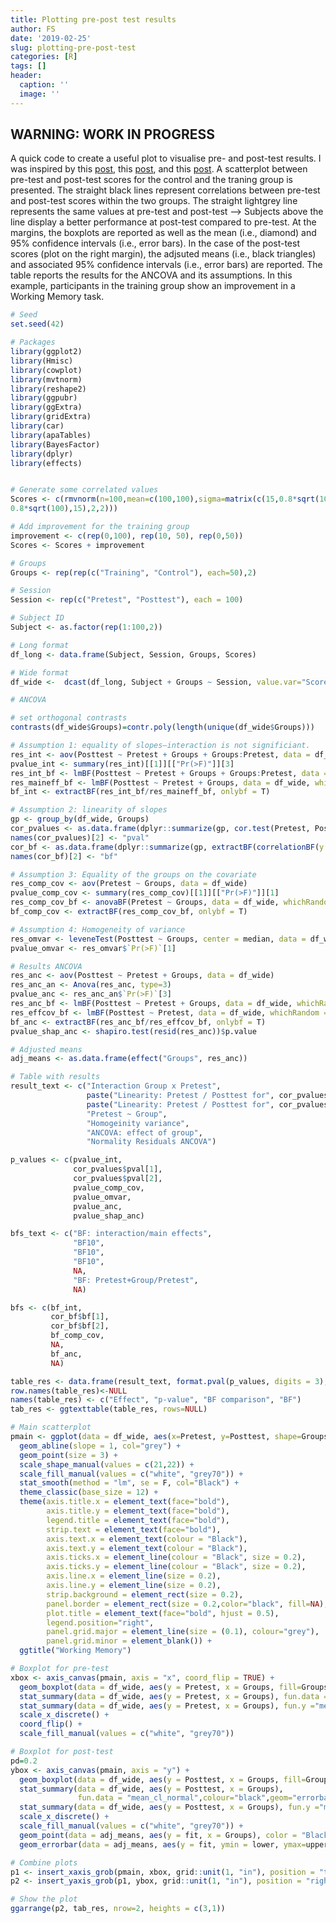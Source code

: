 ```yaml
---
title: Plotting pre-post test results
author: FS
date: '2019-02-25'
slug: plotting-pre-post-test
categories: [R]
tags: []
header:
  caption: ''
  image: ''
---
```

## WARNING: WORK IN PROGRESS

A quick code to create a useful plot to visualise pre- and post-test results.
I was inspired by this [post](https://stackoverflow.com/questions/47446458/ggextra-plot-format-similar-marginal-plots-for-different-plot-dimensions), this
[post](http://faculty.missouri.edu/huangf/data/quantf/ancova_in_r_handout.pdf), and this 
[post](http://elderlab.yorku.ca/~elder/teaching/psyc3031/lectures/Lecture%207%20Analysis%20of%20Covariance%20-%20ANCOVA%20(GLM%202).pdf). 
A scatterplot between pre-test and post-test scores for the control and the traning group is presented. 
The straight black lines represent correlations between pre-test and post-test scores within the two groups. 
The straight lightgrey line represents the same values at pre-test and post-test --> Subjects above the line display a better performance at post-test compared to pre-test.
At the margins, the boxplots are reported as well as the mean (i.e., diamond) and 95% confidence intervals (i.e., error bars).
In the case of the post-test scores (plot on the right margin), the adjsuted means (i.e., black triangles) and associated 95% confidence intervals (i.e., error bars) are reported.
The table reports the results for the ANCOVA and its assumptions.
In this example, participants in the training group show an improvement in a Working Memory task. 

```r

# Seed
set.seed(42)

# Packages
library(ggplot2)
library(Hmisc)
library(cowplot)
library(mvtnorm)
library(reshape2)
library(ggpubr)
library(ggExtra)
library(gridExtra)
library(car)
library(apaTables)
library(BayesFactor)
library(dplyr)
library(effects)


# Generate some correlated values
Scores <- c(rmvnorm(n=100,mean=c(100,100),sigma=matrix(c(15,0.8*sqrt(100), 
0.8*sqrt(100),15),2,2))) 

# Add improvement for the training group
improvement <- c(rep(0,100), rep(10, 50), rep(0,50))
Scores <- Scores + improvement

# Groups
Groups <- rep(rep(c("Training", "Control"), each=50),2)

# Session
Session <- rep(c("Pretest", "Posttest"), each = 100)

# Subject ID
Subject <- as.factor(rep(1:100,2))

# Long format
df_long <- data.frame(Subject, Session, Groups, Scores)

# Wide format
df_wide <-  dcast(df_long, Subject + Groups ~ Session, value.var="Scores")

# ANCOVA

# set orthogonal contrasts
contrasts(df_wide$Groups)=contr.poly(length(unique(df_wide$Groups))) 

# Assumption 1: equality of slopes–interaction is not significiant.
res_int <- aov(Posttest ~ Pretest + Groups + Groups:Pretest, data = df_wide)
pvalue_int <- summary(res_int)[[1]][["Pr(>F)"]][3]
res_int_bf <- lmBF(Posttest ~ Pretest + Groups + Groups:Pretest, data = df_wide, whichRandom = "Subject")
res_maineff_bf <- lmBF(Posttest ~ Pretest + Groups, data = df_wide, whichRandom = "Subject")
bf_int <- extractBF(res_int_bf/res_maineff_bf, onlybf = T)

# Assumption 2: linearity of slopes
gp <- group_by(df_wide, Groups)
cor_pvalues <- as.data.frame(dplyr::summarize(gp, cor.test(Pretest, Posttest)$p.value))
names(cor_pvalues)[2] <- "pval"
cor_bf <- as.data.frame(dplyr::summarize(gp, extractBF(correlationBF(y = Pretest, x = Posttest), onlybf = T)))
names(cor_bf)[2] <- "bf"

# Assumption 3: Equality of the groups on the covariate
res_comp_cov <- aov(Pretest ~ Groups, data = df_wide)
pvalue_comp_cov <- summary(res_comp_cov)[[1]][["Pr(>F)"]][1]
res_comp_cov_bf <- anovaBF(Pretest ~ Groups, data = df_wide, whichRandom = "Subject")
bf_comp_cov <- extractBF(res_comp_cov_bf, onlybf = T)

# Assumption 4: Homogeneity of variance
res_omvar <- leveneTest(Posttest ~ Groups, center = median, data = df_wide)
pvalue_omvar <- res_omvar$`Pr(>F)`[1]

# Results ANCOVA
res_anc <- aov(Posttest ~ Pretest + Groups, data = df_wide)
res_anc_an <- Anova(res_anc, type=3)
pvalue_anc <- res_anc_an$`Pr(>F)`[3]
res_anc_bf <- lmBF(Posttest ~ Pretest + Groups, data = df_wide, whichRandom = "Subject")
res_effcov_bf <- lmBF(Posttest ~ Pretest, data = df_wide, whichRandom = "Subject")
bf_anc <- extractBF(res_anc_bf/res_effcov_bf, onlybf = T)
pvalue_shap_anc <- shapiro.test(resid(res_anc))$p.value

# Adjusted means
adj_means <- as.data.frame(effect("Groups", res_anc))

# Table with results
result_text <- c("Interaction Group x Pretest",
                 paste("Linearity: Pretest / Posttest for", cor_pvalues$Groups[1]),
                 paste("Linearity: Pretest / Posttest for", cor_pvalues$Groups[2]),
                 "Pretest ~ Group",
                 "Homogeinity variance",
                 "ANCOVA: effect of group",
                 "Normality Residuals ANCOVA")

p_values <- c(pvalue_int,
              cor_pvalues$pval[1],
              cor_pvalues$pval[2],
              pvalue_comp_cov,
              pvalue_omvar,
              pvalue_anc,
              pvalue_shap_anc)

bfs_text <- c("BF: interaction/main effects",
              "BF10",
              "BF10",
              "BF10",
              NA,
              "BF: Pretest+Group/Pretest",
              NA)

bfs <- c(bf_int,
         cor_bf$bf[1],
         cor_bf$bf[2],
         bf_comp_cov,
         NA,
         bf_anc,
         NA)

table_res <- data.frame(result_text, format.pval(p_values, digits = 3), bfs_text, formatC(bfs, digits = 3))
row.names(table_res)<-NULL
names(table_res) <- c("Effect", "p-value", "BF comparison", "BF")
tab_res <- ggtexttable(table_res, rows=NULL)

# Main scatterplot
pmain <- ggplot(data = df_wide, aes(x=Pretest, y=Posttest, shape=Groups, fill=Groups)) +
  geom_abline(slope = 1, col="grey") +
  geom_point(size = 3) +
  scale_shape_manual(values = c(21,22)) +
  scale_fill_manual(values = c("white", "grey70")) +
  stat_smooth(method = "lm", se = F, col="Black") +
  theme_classic(base_size = 12) +
  theme(axis.title.x = element_text(face="bold"),
        axis.title.y = element_text(face="bold"),
        legend.title = element_text(face="bold"),
        strip.text = element_text(face="bold"),
        axis.text.x = element_text(colour = "Black"),
        axis.text.y = element_text(colour = "Black"),
        axis.ticks.x = element_line(colour = "Black", size = 0.2),
        axis.ticks.y = element_line(colour = "Black", size = 0.2),
        axis.line.x = element_line(size = 0.2),
        axis.line.y = element_line(size = 0.2),
        strip.background = element_rect(size = 0.2),
        panel.border = element_rect(size = 0.2,color="black", fill=NA),
        plot.title = element_text(face="bold", hjust = 0.5),
        legend.position="right",
        panel.grid.major = element_line(size = (0.1), colour="grey"),
        panel.grid.minor = element_blank()) +
  ggtitle("Working Memory")

# Boxplot for pre-test
xbox <- axis_canvas(pmain, axis = "x", coord_flip = TRUE) + 
  geom_boxplot(data = df_wide, aes(y = Pretest, x = Groups, fill=Groups), outlier.size = 1) + 
  stat_summary(data = df_wide, aes(y = Pretest, x = Groups), fun.data = "mean_cl_normal",colour="black",geom="errorbar", size=0.5, width=0.2) +
  stat_summary(data = df_wide, aes(y = Pretest, x = Groups), fun.y ="mean", geom="point", shape=5, size=3) + 
  scale_x_discrete() +
  coord_flip() +
  scale_fill_manual(values = c("white", "grey70"))

# Boxplot for post-test
pd=0.2
ybox <- axis_canvas(pmain, axis = "y") + 
  geom_boxplot(data = df_wide, aes(y = Posttest, x = Groups, fill=Groups), outlier.size = 1) +
  stat_summary(data = df_wide, aes(y = Posttest, x = Groups), 
               fun.data = "mean_cl_normal",colour="black",geom="errorbar", size=0.5, width=0.2, positio=position_nudge(x = -pd)) +
  stat_summary(data = df_wide, aes(y = Posttest, x = Groups), fun.y ="mean", geom="point", shape=5, size=3, positio=position_nudge(x = -pd)) + 
  scale_x_discrete() +
  scale_fill_manual(values = c("white", "grey70")) +
  geom_point(data = adj_means, aes(y = fit, x = Groups), color = "Black", size = 3, shape=17, position = position_nudge(pd)) +
  geom_errorbar(data = adj_means, aes(y = fit, ymin = lower, ymax=upper, x = Groups), size=0.5, width=0.2, position = position_nudge(pd))

# Combine plots
p1 <- insert_xaxis_grob(pmain, xbox, grid::unit(1, "in"), position = "top")
p2 <- insert_yaxis_grob(p1, ybox, grid::unit(1, "in"), position = "right")

```

```r

# Show the plot
ggarrange(p2, tab_res, nrow=2, heights = c(3,1)) 

```




